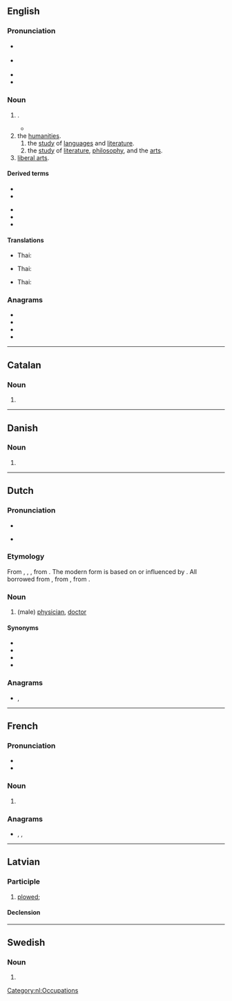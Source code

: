 {{also|arts.|ärts}}
==English==

===Pronunciation===
* {{a|GA}} {{IPA|/ɑɹts/|lang=en}}
* {{a|RP}} {{IPA|/ɑːts/|lang=en}}
* {{audio|en-us-arts.ogg|Audio (US)|lang=en}}
* {{rhymes|ɑː(ɹ)ts|lang=en}}

===Noun===
{{head|en|noun plural form}}

# {{plural of|art|lang=en}}.
#* {{quote-book|year=1918|author={{w|W. B. Maxwell}}
|title=The Mirror and the Lamp
|chapter=2|url=http://openlibrary.org/works/OL1097634W
|passage=''That'' the young Mr. Churchills liked—but they did not like him coming round of an evening and drinking weak whisky-and-water while he held forth on railway debentures and corporation loans. Mr. Barrett, however, by fawning and flattery, seemed to be able to make not only Mrs. Churchill but everyone else do what he desired. And if the '''arts''' of humbleness failed him, he overcame you by sheer impudence.}}
# the [[humanities]].
## the [[study]] of [[language]]s and [[literature]].
## the [[study]] of [[literature]], [[philosophy]], and the [[art]]s.
# [[liberal arts]].

====Derived terms====
{{top2}}
* {{l|en|arts and crafts}}
* {{l|en|fine arts}}
{{mid2}}
* {{l|en|household arts}}
* {{l|en|martial arts}}
* {{l|en|performing arts}}
{{bottom}}

====Translations====
{{trans-top|the study of languages and literature}}
* Thai: {{t|th|อักษรศาสตร์|tr=aksorasat|sc=Thai}}
{{trans-mid}}
{{trans-bottom}}

{{trans-top|the study of literature, philosophy, and the arts}}
* Thai: {{t|th|ศิลปศาสตร์|tr=sinlapasat|sc=Thai}}
{{trans-mid}}
{{trans-bottom}}

{{trans-top|liberal arts}}
* Thai: {{t|th|ศิลปศาสตร์|tr=sinlapasat|sc=Thai}}
{{trans-mid}}
{{trans-bottom}}

===Anagrams===
* {{l|en|rats}}
* {{l|en|star}}
* {{l|en|tars}}
* {{l|en|tsar}}

----

==Catalan==

===Noun===
{{head|ca|noun form}}

# {{plural of|art|lang=ca}}

----

==Danish==

===Noun===
{{head|da|noun form|g=c}}

# {{genitive singular indefinite of|art|lang=da}}

----

==Dutch==

===Pronunciation===
* {{audio|Nl-arts.ogg|audio|lang=nl}}

* {{IPA|/ɑrts/|lang=nl}}

===Etymology===
From {{inh|nl|dum|ersetere}}, {{m|dum|arseter}}, {{m|dum|arsete}}, from {{inh|nl|odt|ercetere}}. The modern form is based on or influenced by {{der|nl|de|Arzt}}. All borrowed from {{der|nl|ML.|arcīāter}}, from {{der|nl|LL.|archīāter}}, from {{der|nl|grc|ἀρχιατρός}}.

===Noun===
{{nl-noun|m|-en|artsje|f=artse}}

# (male) [[physician]], [[doctor]]

====Synonyms====
* {{l|nl|dokter}}
* {{l|nl|geneesheer}}
* {{l|nl|heelmeester}}
* {{l|nl|medicus}}

===Anagrams===
* {{l|nl|rats}}, {{l|nl|star}}

[[Category:nl:Occupations]]

----

==French==

===Pronunciation===
* {{IPA|/aʁ/|lang=fr}}
* {{rhymes|aʁ|lang=fr}}

===Noun===
{{head|fr|noun plural form|g=m}}

# {{plural of|art|lang=fr}}

===Anagrams===
* {{l|fr|rats}}, {{l|fr|star}}, {{l|fr|tsar}}

----

==Latvian==

===Participle===
{{lv-part|art|t}}

# [[plow]]ed; {{lv-participle of|art|pst|psv}}
#: {{ux|lv|'''arts''' tīrums|'''plowed''' field|inline=1}}

====Declension====
{{lv-decl-part|ar|t|extrawidth=-100}}

----

==Swedish==

===Noun===
{{head|sv|noun form}}

# {{sv-noun-form-indef-gen|art}}